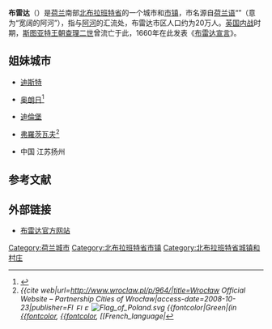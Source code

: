 {{NoteTA 
|1=zh-hans:布拉班特; zh-hant:布拉邦
}}
{{Infobox settlement
<!-- See Template:Infobox settlement for additional fields and descriptions -->
<!-- Name and transliteration -->
| name                    = 布雷达<br>Breda
| settlement_type         = [[荷兰10万人口以上城市列表|城市]]和[[市镇_(荷兰)|市镇]]
<!-- Images, nickname, motto -->
| image_skyline           = 2010-05-21-breda-by-RalfR-06.jpg
| image_size              = 280px
| image_caption           = 
| image_flag              = Flag of Breda.svg
| flag_size               = 100x67px
| flag_alt                = 
| image_shield            = Breda wapen.svg
| shield_size             = 100x80px
| shield_alt              = 
<!-- Maps, coordinates -->
| image_map               = Map - NL - Municipality code 0758 (2009).svg
| map_alt                 = Highlighted position of Breda in a municipal map of North Brabant
| map_caption             = 在北布拉班特省的位置
| coordinates             = {{coord|51|35|N|4|47|E|region:NL|display=inline,title}}
<!-- Location, established, seat, subdivisions, government, leaders-->
| coordinates_footnotes   = 
| subdivision_type        = 國家
| subdivision_name        = [[荷蘭|荷蘭]]
| subdivision_type1       = 省
| subdivision_name1       = {{flag|North Brabant}}
| government_footnotes    = <ref name="mayor_now">{{cite web
 |url         = http://www.breda.nl/gemeente/college-commissieleden/de-heer-pacm-van-der-velden
 |title       = de heer P.A.C.M. van der Velden
 |trans-title = 
 |language    = nl
 |author      = 
 |date        = 
 |work        = 
 |publisher   = Gemeente Breda
 |accessdate  = 12 April 2014
 |deadurl     = yes
 |archiveurl  = https://web.archive.org/web/20140410032411/http://www.breda.nl/gemeente/college-commissieleden/de-heer-pacm-van-der-velden
 |archivedate = 10 April 2014
 |df          = 
}}</ref>
| governing_body          = 市議會
| leader_party            = 工黨
| leader_title            = 市長
| leader_name             = Paul Depla
<!-- Geographic information -->
| total_type              = 市
| unit_pref               = Metric
<!-- ALL fields with measurements have automatic unit conversion -->
<!-- for references: use <ref> tags -->
| area_footnotes          = <ref>{{Dutch municipality total area|dataref}}</ref>
<!-- square kilometers -->
| area_total_km2          = {{Dutch municipality total area|Breda}}
| area_land_km2           = {{Dutch municipality land area|Breda}}
| area_water_km2          = {{Dutch municipality water area|Breda}}
| elevation_footnotes     = <ref name="AHN">{{cite web
 |url = http://www.ahn.nl/postcodetool
 |title = Postcodetool for  4811DJ
 |trans-title = 
 |language = nl
 |author = <!--Staff writer(s); no by-line.-->
 |date = 
 |work = Actueel Hoogtebestand Nederland
 |publisher = Het Waterschapshuis
 |accessdate = 15 April 2014
 |archive-date = 2013-09-21
 |archive-url = https://web.archive.org/web/20130921053543/http://www.ahn.nl/postcodetool
 |dead-url = no
 }}</ref>
| elevation_m             = 3
| elevation_max_footnotes = <!-- for references: use <ref> tags -->
| elevation_max_m         =
| elevation_min_footnotes = <!-- for references: use <ref> tags -->
| elevation_min_m         =
<!-- Population, demographics -->
| population_footnotes    = <ref name="ReferenceA">{{Dutch municipality population|dataref}}</ref><ref name="ReferenceA"/><ref name="ReferenceB">{{Dutch municipality population urbanmetro|dataref}}</ref><ref name="ReferenceB"/><ref>{{cite news|title=De grenzeloze regio|url=https://books.google.nl/books?id=b2yY6YDcyvsC&lpg=PP1&hl=nl&pg=PP1#v=onepage&q&f=false|publisher=[[Sdu|Sdu uitgevers]]|quote=Het BBP van BrabantStad ligt op 14.7% van het nationale BBP. In de regio liggen Philips, de Technische Universiteit Eindhoven, de Universiteit Tilburg en de HAS Den Bosch. De regio heeft 1.4 miljoen inwoners. Er is veel R&D, ICT, automotive, logistiek en agribusiness.|date=2007|accessdate=2018-11-25|archive-date=2020-11-19|archive-url=https://web.archive.org/web/20201119132312/https://books.google.nl/books?id=b2yY6YDcyvsC&lpg=PP1&hl=nl&pg=PP1#v=onepage&q&f=false|dead-url=no}}</ref>
| population_total        = {{Dutch municipality population|Breda}}
| population_as_of        =市區：{{MONTHNAME|{{Dutch municipality population|popbasemonth}}}} {{YEAR|{{Dutch municipality population|popbaseyear}}}}；都會區：{{MONTHNAME|{{Dutch municipality population urbanmetro|popbasemonth}}}} {{YEAR|{{Dutch municipality population urbanmetro|popbaseyear}}}}
| population_density_km2  = {{Dutch municipality population density|Breda}} <!-- For automatic calculation: auto-->
| population_metro        = {{Dutch municipality population urbanmetro|Breda Metro}}
| population_demonym      = Bredanaar, Bredaër
<!-- Other information -->
| timezone                = [[歐洲中部時間|CET]]
| utc_offset              = +1
| timezone_DST            = [[歐洲中部時間|CEST]]
| utc_offset_DST          = +2
| postal_code_type        = 郵編
| postal_code             = 4800–4841, 4847, 4850–4854
| area_code_type          = 區號
| area_code               = 076
| website                 = {{URL|1=http://www.breda.nl}}
| footnotes               =
}}
'''布雷达'''（{{lang-nl|Breda}}）是[[荷兰|荷兰]]南部[[北布拉班特省|北布拉班特省]]的一个城市和[[市镇_(荷兰)|市镇]]，市名源自[[荷兰语|荷兰语]]“{{lang|nl|brede Aa}}”（意为“宽阔的阿河”），指{{link-nl|马克河|Mark (Dintel)}}与[[阿河|阿河]]的汇流处，布雷达市区人口约为20万人。[[英国内战|英国内战]]时期，[[斯图亚特王朝|斯图亚特王朝]][[查理二世|查理二世]]曾流亡于此，1660年在此发表《[[布雷达宣言|布雷达宣言]]》。

== 姐妹城市 ==
* {{BEL}} [[迪斯特|迪斯特]]
* {{FRA}} [[奥朗日|奥朗日]]<ref>{{Cite web|url=https://www.ville-orange.fr/rubrique10.html|title=LES JUMELAGES|accessdate=2020-10-21|editor=ville d'Orange|language=fr|website=ville-orange.fr|archive-date=2021-01-18|archive-url=https://web.archive.org/web/20210118112547/https://www.ville-orange.fr/rubrique10.html|dead-url=no}}</ref>
* {{GER}} [[迪倫堡|迪倫堡]]
* {{POL}} [[弗羅茨瓦夫|弗羅茨瓦夫]]<ref name="Twin">''{{cite web|url=http://www.wroclaw.pl/p/964/|title=Wrocław Official Website – Partnership Cities of Wrocław|access-date=2008-10-23|publisher=[[File:Flag_of_the_United_Kingdom.svg|14px]] [[File:Flag_of_Germany.svg|12px]] [[File:Flag_of_France.svg|10px]] [[File:Flag_of_Poland.svg|border]] {{fontcolor|Green|(in [[English_language|{{fontcolor]], [[German_language|{{fontcolor]], [[French_language|{{fontcolor]] and [[Polish_language|{{fontcolor]])}} [[copyright|©]] 2007 Wrocław Municipality|archive-date=2008-07-30|archive-url=https://web.archive.org/web/20080730201707/http://www.wroclaw.pl/p/964/|dead-url=no}}''</ref>
* 中国 江苏扬州

==参考文献==
{{reflist}}
== 外部链接 ==
{{Commons|Breda}}
* [http://www.breda.nl/ 布雷达官方网站] {{Wayback|url=http://www.breda.nl/ |date=20040325123148 }}

{{Netherlands-geo-stub}}
{{Authority control}}
{{DEFAULTSORT:Breda}}
{{North Brabant Province}}

[[Category:荷兰城市|Category:荷兰城市]]
[[Category:北布拉班特省市镇|Category:北布拉班特省市镇]]
[[Category:北布拉班特省城镇和村庄|Category:北布拉班特省城镇和村庄]]